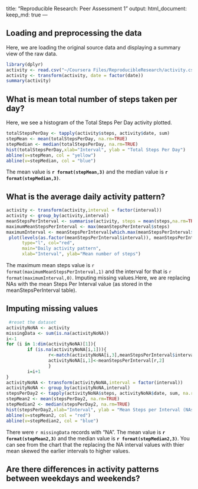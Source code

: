 

title: "Reproducible Research: Peer Assessment 1"
output: 
  html_document:
    keep_md: true
---


## Loading and preprocessing the data
Here, we are loading the original source data and displaying a summary view of the raw data.
```r
library(dplyr)
activity <- read.csv("~/Coursera Files/ReproducibleResearch/activity.csv")
activity <- transform(activity, date = factor(date))
summary(activity)
```



## What is mean total number of steps taken per day?
Here, we see a histogram of the Total Steps Per Day activity plotted.  


```r
totalStepsPerDay <- tapply(activity$steps, activity$date, sum)
stepMean <- mean(totalStepsPerDay, na.rm=TRUE)
stepMedian <- median(totalStepsPerDay, na.rm=TRUE)
hist(totalStepsPerDay,xlab="Interval", ylab = "Total Steps Per Day")
abline(v=stepMean, col = "yellow")
abline(v=stepMedian, col = "blue")

```

The mean value is **`r format(stepMean,3)`** and the median value is **`r format(stepMedian,3)`**. 

## What is the average daily activity pattern?
```r

activity <- transform(activity,interval = factor(interval))
activity <- group_by(activity,interval)
meanStepsPerInterval <- summarise(activity, steps = mean(steps,na.rm=TRUE))
maximumMeanStepsPerInterval <- max(meanStepsPerInterval$steps)
maximumInterval <- meanStepsPerInterval[which.max(meanStepsPerInterval$steps),1]
 plot(levels(as.factor(meanStepsPerInterval$interval)), meanStepsPerInterval$steps, 
      type="l", col="red", 
      main="Daily activity pattern", 
      xlab="Interval", ylab="Mean number of steps")
```

The maximum mean steps value is `r format(maximumMeanStepsPerInterval,1)` and the interval for that is `r format(maximumInterval,0)`. 
Imputing missing values.Here, we are replacing NAs with the mean Steps Per Interval value (as stored in the meanStepsPerInterval table).

## Imputing missing values
```r
 #reset the dataset 
activityNoNA <- activity
missingData <- sum(is.na(activityNoNA))
i<-1
for (i in 1:dim(activityNoNA)[1]){
        if (is.na(activityNoNA[i,1])){
                r<-match(activityNoNA[i,3],meanStepsPerInterval$interval)
                activityNoNA[i,1]<-meanStepsPerInterval[r,2]
                }
        i=i+1
}
activityNoNA <- transform(activityNoNA,interval = factor(interval))
activityNoNA <- group_by(activityNoNA,interval)
stepsPerDay2 <- tapply(activityNoNA$steps, activityNoNA$date, sum, na.rm = TRUE)
stepMean2 <- mean(stepsPerDay2, na.rm=TRUE)
stepMedian2 <- median(stepsPerDay2, na.rm=TRUE)
hist(stepsPerDay2,xlab="Interval", ylab = "Mean Steps per Interval (NAs replaced by mean for interval)")
abline(v=stepMean2, col = "red")
abline(v=stepMedian2, col = "blue")

```

There were `r missingData` records with "NA".  The mean value is **`r format(stepMean2,3)`** and the median value is **`r format(stepMedian2,3)`**. You can see from the chart that the replacing the NA interval values with thier mean skewed the earlier intervals to higher values.  

## Are there differences in activity patterns between weekdays and weekends?
```r




```

